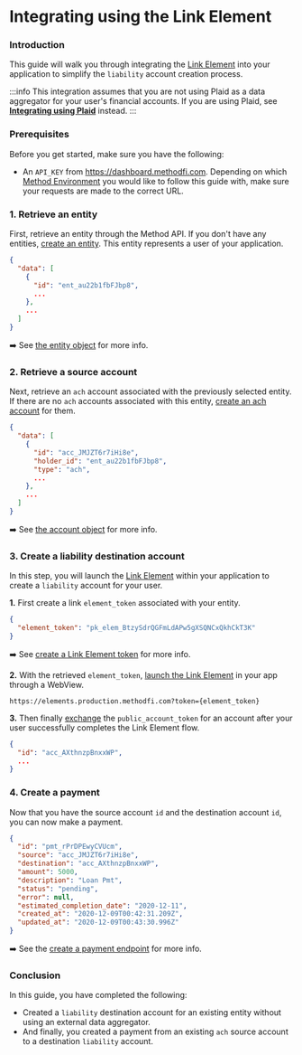
# Integrating using the Link Element

### Introduction
This guide will walk you through integrating the [Link Element](/api/elements/link/intro) into your application to simplify the `liability` account creation process.

:::info
This integration assumes that you are not using Plaid as a data aggregator for your user's financial accounts. If you are using Plaid, see [**Integrating using Plaid**](/guides/integrations/using-plaid) instead.
:::

### Prerequisites
Before you get started, make sure you have the following:

- An `API_KEY` from https://dashboard.methodfi.com. Depending on which [Method Environment](/api/environments) you would like to follow this guide with, make sure your requests are made to the correct URL.

### 1. Retrieve an entity
First, retrieve an entity through the Method API. If you don't have any entities, [create an entity](/api/core/entities/create-individual). This entity represents a user of your application.


<EntitiesList />

```json
{
  "data": [
    {
      "id": "ent_au22b1fbFJbp8",
      ...
    },
    ...
  ]
}
```

➡️ See [the entity object](/api/core/entities/object) for more info.

### 2. Retrieve a source account
Next, retrieve an `ach` account associated with the previously selected entity. If there are no `ach` accounts associated with this entity, [create an ach account](/api/core/accounts/create) for them.

<AccountsList />

```json
{
  "data": [
    {
      "id": "acc_JMJZT6r7iHi8e",
      "holder_id": "ent_au22b1fbFJbp8",
      "type": "ach",
      ...
    },
    ...
  ]
}
```

➡️ See [the account object](/api/core/accounts/object) for more info.

### 3. Create a liability destination account
In this step, you will launch the [Link Element](/api/elements/link/intro) within your application to create a `liability` account for your user.

**1.** First create a link `element_token` associated with your entity.

<ElementsCreateLinkToken2 />

```json
{
  "element_token": "pk_elem_BtzySdrQGFmLdAPw5gXSQNCxQkhCkT3K"
}
```

➡️ See [create a Link Element token](/api/elements/link/implementation/create-token) for more info.

**2.** With the retrieved `element_token`, [launch the Link Element](/api/elements/link/implementation/launch-link) in your app through a WebView.
```
https://elements.production.methodfi.com?token={element_token}
```

**3.** Then finally [exchange](/api/elements/link/implementation/exchange-public-accounts) the `public_account_token` for an account after your user successfully completes the Link Element flow.

<ElementsExchangePublicAccountToken />

```json
{
  "id": "acc_AXthnzpBnxxWP",
  ...
}
```


### 4. Create a payment

Now that you have the source account `id` and the destination account `id`, you can now make a payment.

<PaymentsCreate />

```json
{
  "id": "pmt_rPrDPEwyCVUcm",
  "source": "acc_JMJZT6r7iHi8e",
  "destination": "acc_AXthnzpBnxxWP",
  "amount": 5000,
  "description": "Loan Pmt",
  "status": "pending",
  "error": null,
  "estimated_completion_date": "2020-12-11",
  "created_at": "2020-12-09T00:42:31.209Z",
  "updated_at": "2020-12-09T00:43:30.996Z"
}
```

➡️  See the [create a payment endpoint](/api/core/payments/create) for more info.


### Conclusion
In this guide, you have completed the following:
- Created a `liability` destination account for an existing entity without using an external data aggregator.
- And finally, you created a payment from an existing `ach` source account to a destination `liability` account.

